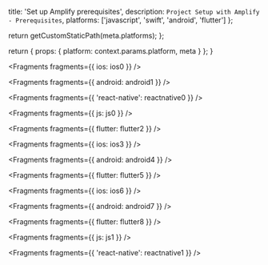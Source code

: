 
  title: 'Set up Amplify prerequisites',
  description: `Project Setup with Amplify - Prerequisites`,
  platforms: ['javascript', 'swift', 'android', 'flutter']
};

  return getCustomStaticPath(meta.platforms);
};

  return {
    props: {
      platform: context.params.platform,
      meta
    }
  };
}


<Fragments fragments={{ ios: ios0 }} />


<Fragments fragments={{ android: android1 }} />


<Fragments fragments={{ 'react-native': reactnative0 }} />


<Fragments fragments={{ js: js0 }} />


<Fragments fragments={{ flutter: flutter2 }} />


<Fragments fragments={{ ios: ios3 }} />


<Fragments fragments={{ android: android4 }} />


<Fragments fragments={{ flutter: flutter5 }} />


<Fragments fragments={{ ios: ios6 }} />


<Fragments fragments={{ android: android7 }} />


<Fragments fragments={{ flutter: flutter8 }} />


<Fragments fragments={{ js: js1 }} />


<Fragments fragments={{ 'react-native': reactnative1 }} />
